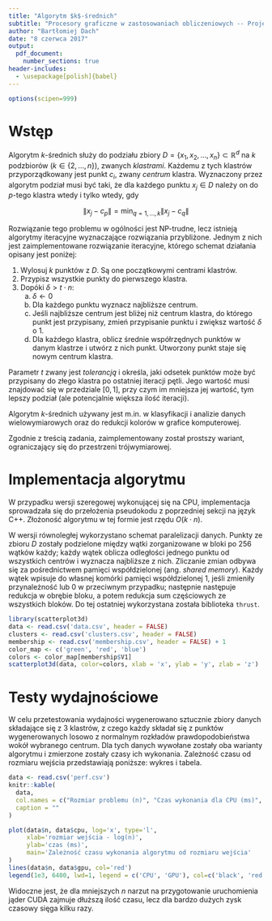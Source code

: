 ```yaml
---
title: "Algorytm $k$-średnich"
subtitle: "Procesory graficzne w zastosowaniach obliczeniowych -- Projekt 2"
author: "Bartłomiej Dach"
date: "8 czerwca 2017"
output: 
  pdf_document:
    number_sections: true
header-includes:
  - \usepackage[polish]{babel}
---
```

```r
options(scipen=999)
```

# Wstęp

Algorytm $k$-średnich służy do podziału zbiory
$D = \{ x_1, x_2, \dots, x_n \} \subset \mathbb{R}^d$
na $k$ podzbiorów ($k \in \{2, \dots, n \}$), zwanych *klastrami*.
Każdemu z tych klastrów przyporządkowany jest punkt $c_i$, zwany *centrum* klastra.
Wyznaczony przez algorytm podział musi być taki, że dla każdego punktu $x_j \in D$
należy on do $p$-tego klastra wtedy i tylko wtedy, gdy

$$ \| x_j - c_p \| = \min_{q = 1, \dots, k} \| x_j - c_q \| $$

Rozwiązanie tego problemu w ogólności jest NP-trudne, lecz istnieją algorytmy
iteracyjne wyznaczające rozwiązania przybliżone.
Jednym z nich jest zaimplementowane rozwiązanie iteracyjne, którego schemat
działania opisany jest poniżej:

1. Wylosuj $k$ punktów z $D$. Są one początkowymi centrami klastrów.
2. Przypisz wszystkie punkty do pierwszego klastra.
3. Dopóki $\delta > t \cdot n$:
    a) $\delta \leftarrow 0$
    b) Dla każdego punktu wyznacz najbliższe centrum.
    c) Jeśli najbliższe centrum jest bliżej niż centrum klastra, do którego
       punkt jest przypisany, zmień przypisanie punktu i zwiększ wartość
       $\delta$ o 1.
    d) Dla każdego klastra, oblicz średnie współrzędnych punktów w danym
       klastrze i utwórz z nich punkt.
       Utworzony punkt staje się nowym centrum klastra.
       
Parametr $t$ zwany jest *tolerancją* i określa, jaki odsetek punktów może być
przypisany do złego klastra po ostatniej iteracji pętli. Jego wartość musi
znajdować się w przedziale $[0, 1]$, przy czym im mniejsza jej wartość, tym
lepszy podział (ale potencjalnie większa ilość iteracji).

Algorytm $k$-średnich używany jest m.in. w klasyfikacji i analizie danych
wielowymiarowych oraz do redukcji kolorów w grafice komputerowej.

Zgodnie z treścią zadania, zaimplementowany został prostszy wariant, ograniczający
się do przestrzeni trójwymiarowej.

# Implementacja algorytmu

W przypadku wersji szeregowej wykonującej się na CPU, implementacja sprowadzała
się do przełożenia pseudokodu z poprzedniej sekcji na język C++. Złożoność
algorytmu w tej formie jest rzędu $O(k \cdot n)$.

W wersji równoległej wykorzystano schemat paralelizacji danych. Punkty ze
zbioru $D$ zostały podzielone między wątki zorganizowane w bloki po 256 wątków 
każdy; każdy wątek oblicza odległości jednego punktu od wszystkich centrów
i wyznacza najbliższe z nich. Zliczanie zmian odbywa się za pośrednictwem
pamięci współdzielonej (ang. *shared memory*). Każdy wątek wpisuje do własnej
komórki pamięci współdzielonej 1, jeśli zmieniły przynależność lub 0 w przeciwnym 
przypadku; następnie następuje redukcja w obrębie bloku, a potem redukcja sum
częściowych ze wszystkich bloków. Do tej ostatniej wykorzystana została
biblioteka `thrust`.

```r
library(scatterplot3d)
data <- read.csv('data.csv', header = FALSE)
clusters <- read.csv('clusters.csv', header = FALSE)
membership <- read.csv('membership.csv', header = FALSE) + 1
color_map <- c('green', 'red', 'blue')
colors <- color_map[membership$V1]
scatterplot3d(data, color=colors, xlab = 'x', ylab = 'y', zlab = 'z')
```

# Testy wydajnościowe

W celu przetestowania wydajności wygenerowano sztucznie zbiory danych
składające się z 3 klastrów, z czego każdy składał się z punktów wygenerowanych
losowo z normalnym rozkładów prawdopodobieństwa wokół wybranego centrum.
Dla tych danych wywołane zostały oba warianty algorytmu i zmierzone zostały
czasy ich wykonania. Zależność czasu od rozmiaru wejścia przedstawiają poniższe:
wykres i tabela.

```r
data <- read.csv('perf.csv')
knitr::kable(
  data,
  col.names = c("Rozmiar problemu (n)", "Czas wykonania dla CPU (ms)", "Czas wykonania dla GPU (ms)"),
  caption = ""
)
```

\newpage

```r
plot(data$n, data$cpu, log='x', type='l', 
     xlab='rozmiar wejścia - log(n)', 
     ylab='czas (ms)', 
     main='Zależność czasu wykonania algorytmu od rozmiaru wejścia'
)
lines(data$n, data$gpu, col='red')
legend(1e3, 6400, lwd=1, legend = c('CPU', 'GPU'), col=c('black', 'red'))
```

Widoczne jest, że dla mniejszych $n$ narzut na przygotowanie uruchomienia
jąder CUDA zajmuje dłuższą ilość czasu, lecz dla bardzo dużych zysk czasowy
sięga kilku razy.